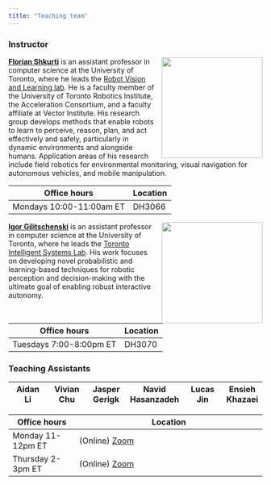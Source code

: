 ```yaml
---
title: "Teaching team"
---
```


### Instructor

![](images/team/florian-shkurti.jpg){style="float:right;padding: 0 0 0 10px;" width="200"}

[**Florian Shkurti**](https://www.cs.toronto.edu/~florian/) is an assistant professor in computer science at the University of Toronto, where he leads the [Robot Vision and Learning lab](http://rvl.cs.toronto.edu/). He is a faculty member of the University of Toronto Robotics Institute, the Acceleration Consortium, and a faculty affiliate at Vector Institute. His research group develops methods that enable robots to learn to perceive, reason, plan, and act effectively and safely, particularly in dynamic environments and alongside humans. Application areas of his research include field robotics for environmental monitoring, visual navigation for autonomous vehicles, and mobile manipulation.

| Office hours             | Location |
|--------------------------|----------|
| Mondays 10:00-11:00am ET | DH3066   |

![](images/team/igor-gilitschenski.png){style="float:right;padding: 0 0 0 10px;" width="200"}

[**Igor Gilitschenski**](https://www.gilitschenski.org/igor/) is an assistant professor in computer science at the University of Toronto, where he leads the [Toronto Intelligent Systems Lab](https://tisl.cs.utoronto.ca). His work focuses on developing novel probabilistic and learning-based techniques for robotic perception and decision-making with the ultimate goal of enabling robust interactive autonomy.

| Office hours            | Location |
|-------------------------|----------|
| Tuesdays 7:00-8:00pm ET | DH3070   |

### Teaching Assistants

| Aidan Li | Vivian Chu | Jasper Gerigk | Navid Hasanzadeh | Lucas Jin | Ensieh Khazaei |
|-----------|-----------|-----------|-----------|-----------|-----------|

| Office hours      | Location                                              |
|-------------------|-----------------------------------------------------|
| Monday 11-12pm ET | (Online) [Zoom](https://q.utoronto.ca/courses/366713) |
| Thursday 2-3pm ET | (Online) [Zoom](https://q.utoronto.ca/courses/366713) |

